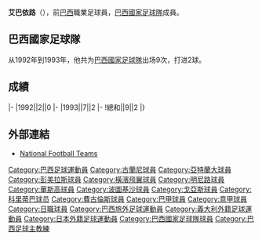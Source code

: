 {{expand|time=2015-12-22T13:48:11+00:00}}
{{Infobox football biography
|name=艾巴依路
|image=
|fullname=Evair Aparecido Paulino
|birth_date={{Birth date and age|1965|2|21}}
|cityofbirth=[[克里索利塔|克里索利塔]]
|countryofbirth=[[巴西|巴西]]
|height=
|position=[[前鋒_(足球)|前鋒]]
|currentclub=
|years1=1985-1988
|clubs1=[[瓜拉尼足球俱乐部|瓜蘭尼]]
|caps1=
|goals1=
|years2=1988-1991
|clubs2=[[亞特蘭大足球俱樂部|阿特蘭大]]
|caps2=
|goals2=
|years3=1991-1994
|clubs3=[[彭美拉斯體育會|彭美拉斯]]
|caps3=
|goals3=
|years4=1995-1996
|clubs4=[[橫濱飛翼|橫濱飛翼]]
|caps4=
|goals4=
|years5=1997
|clubs5=[[米内罗竞技俱乐部|明尼路]]
|caps5=
|goals5=
|years6=1997
|clubs6=[[華斯高達伽馬划艇會|華斯高]]
|caps6=
|goals6=
|years7=1998
|clubs7=[[葡萄牙人竞技俱乐部|葡萄牙人]]
|caps7=
|goals7=
|years8=1999
|clubs8=[[彭美拉斯體育會|彭美拉斯]]
|caps8=
|goals8=
|years9=2000
|clubs9=[[戈亞斯體育會|戈亞斯]]
|caps9=
|goals9=
|years10=2001
|clubs10=[[科里蒂巴足球俱乐部|哥列迪巴]]
|caps10=
|goals10=
|years11=2002
|clubs11=[[戈亞斯體育會|戈亞斯]]
|caps11=
|goals11=
|years12=2003
|clubs12=[[費古倫斯足球會|費古倫斯]]
|caps12=
|goals12=
|nationalyears1=1992-1993
|nationalteam=[[巴西國家足球隊|巴西]]
|nationalcaps(goals)=9 (2)
}}
'''艾巴依路'''（{{Bd|1965年|2月21日||}}），前[[巴西|巴西]]職業足球員，[[巴西國家足球隊|巴西國家足球隊]]成員。

==巴西國家足球隊==
从1992年到1993年，他共为[[巴西國家足球隊|巴西國家足球隊]]出场9次，打进2球。

==成績==
{{Football player national team statistics|BRA}}
|-
|1992||2||0
|-
|1993||7||2
|-
!總和||9||2
|}

==外部連結==
{{Reflist}}
*[http://www.national-football-teams.com/player/19283/Evair.html National Football Teams]

{{Soccer-player-stub}}

{{DEFAULTSORT:Evair}}
[[Category:巴西足球運動員|Category:巴西足球運動員]]
[[Category:古蘭尼球員|Category:古蘭尼球員]]
[[Category:亞特蘭大球員|Category:亞特蘭大球員]]
[[Category:彭美拉斯球員|Category:彭美拉斯球員]]
[[Category:橫濱飛翼球員|Category:橫濱飛翼球員]]
[[Category:明尼路球員|Category:明尼路球員]]
[[Category:華斯高球員|Category:華斯高球員]]
[[Category:波圖基沙球員|Category:波圖基沙球員]]
[[Category:戈亞斯球員|Category:戈亞斯球員]]
[[Category:科里蒂巴球员|Category:科里蒂巴球员]]
[[Category:費古倫斯球員|Category:費古倫斯球員]]
[[Category:巴甲球員|Category:巴甲球員]]
[[Category:意甲球員|Category:意甲球員]]
[[Category:日職球員|Category:日職球員]]
[[Category:巴西旅外足球運動員|Category:巴西旅外足球運動員]]
[[Category:義大利外籍足球運動員|Category:義大利外籍足球運動員]]
[[Category:日本外籍足球運動員|Category:日本外籍足球運動員]]
[[Category:巴西國家足球隊球員|Category:巴西國家足球隊球員]]
[[Category:巴西足球主教練|Category:巴西足球主教練]]